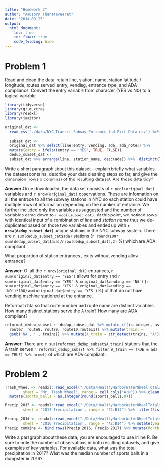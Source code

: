 ```yaml
---
title: "Homework 2"
author: "Anusorn Thanataveerat"
date: '2018-09-25'
output:
  html_document:
    toc: true
    toc_float: true
    code_folding: hide
---
```


# Problem 1

Read and clean the data; retain line, station, name, station latitude / longitude, routes served, entry, vending, entrance type, and ADA compliance. Convert the entry variable from character (YES vs NO) to a logical variable

```r
library(tidyverse)
library(gridExtra)
library(readxl)
library(janitor)
```
```r
original_dat <-
  read_csv('./data/NYC_Transit_Subway_Entrance_And_Exit_Data.csv') %>% clean_names()
  
  subset_dat <-
  original_dat %>% select(line:entry, vending, ada, ada_notes) %>%
  mutate(entry = ifelse(entry == 'YES', TRUE, FALSE))
  dedup_subset_dat <-
  subset_dat %>% arrange(line, station_name, desc(ada)) %>%  distinct(line, station_name, .keep_all = TRUE) 
```

Write a short paragraph about this dataset – explain briefly what variables the dataset contains, describe your data cleaning steps so far, and give the dimension (rows x columns) of the resulting dataset. Are these data tidy?

**Answer**:Once downloaded, the data set consists of `r ncol(original_dat)` variables and `r nrow(original_dat)` observations. These are information on all the entrace to all the subway stations in NYC so each station could have multiple rows of information depending on the number of entrance. We further included only the variables as suggested and the number of variables came down to `r ncol(subset_dat)`. At this point, we noticed rows with identical input of a combination of *line* and *station name* thus we de-duplicated based on those two variables and ended up with **`r nrow(dedup_subset_dat)`** unique stations in the NYC subway system. There are `r sum(dedup_subset_dat$ada)` stations (`r round(100* sum(dedup_subset_dat$ada)/nrow(dedup_subset_dat),2)` %) which are ADA compliant.

What proportion of station entrances / exits without vending allow entrance?

**Answer**: Of all the `r nrow(original_dat)` entrances, `r sum(original_dat$entry == 'YES')` allows for entry and `r sum(original_dat$entry == 'YES' & original_dat$vending == 'NO')` (`r sum(original_dat$entry == 'YES' & original_dat$vending == 'NO')*100/sum(original_dat$entry == 'YES')`%) of that do not have vending machine stationed at the entrance.  

Reformat data so that route number and route name are distinct variables. How many distinct stations serve the A train? How many are ADA compliant?

```r
reformat_dedup_subset <- dedup_subset_dat %>% mutate_if(is.integer, as.character) %>%   mutate(trains = paste(route1, route2, route3, route4, route5, route6,
  route7, route8, route9, route10,route11)) %>% mutate(trains = 
  gsub('NA', '', trains)) %>% mutate(A_train = str_detect(trains, "A"))
```

**Answer**: There are `r sum(reformat_dedup_subset$A_train)` stations that the A train serves `r reformat_dedup_subset %>% filter(A_train == TRUE & ada == TRUE) %>% nrow()` of which are ADA compliant.

# Problem 2
```r
Trash_Wheel <- readxl::read_excel("./Data/HealthyHarborWaterWheelTotals2017-9-26.xlsx",
        sheet = 'Mr. Trash Wheel', range = cell_cols("A:N")) %>% clean_names() %>% filter(!is.na(dumpster)) %>%
  mutate(sports_balls = as.integer(round(sports_balls,0)))

Precip_2017 <- readxl::read_excel("./Data/HealthyHarborWaterWheelTotals2017-9-26.xlsx",
        sheet = '2017 Precipitation', range = "A2:B14") %>% filter(!is.na(Total)) %>% mutate(year = 2017)

Precip_2016 <- readxl::read_excel("./Data/HealthyHarborWaterWheelTotals2017-9-26.xlsx",
        sheet = '2016 Precipitation', range = "A2:B14") %>% mutate(year = 2016)
Precip_combine <- bind_rows(Precip_2016, Precip_2017) %>% mutate(Month = month.name[Month])

```


Write a paragraph about these data; you are encouraged to use inline R. Be sure to note the number of observations in both resulting datasets, and give examples of key variables. For available data, what was the total precipitation in 2017? What was the median number of sports balls in a dumpster in 2016?


